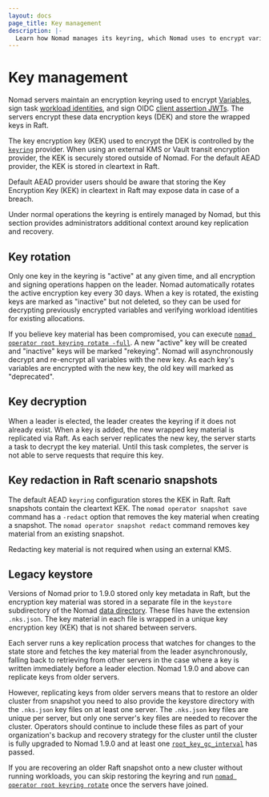 ```yaml
---
layout: docs
page_title: Key management
description: |-
  Learn how Nomad manages its keyring, which Nomad uses to encrypt variables, sign task workload identities, and sign OpenID Connect (OIDC) client assertions. Review key rotation, key decryption, and key redaction in Raft snapshots. Learn how Nomad v1.9+ can replicate keys from older Nomad versions.
---
```


# Key management

Nomad servers maintain an encryption keyring used to encrypt [Variables][],
sign task [workload identities][], and sign OIDC [client assertion JWTs][].
The servers encrypt these data encryption keys (DEK) and store the wrapped keys
in Raft.

The key encryption key (KEK) used to encrypt the DEK is controlled by the
[`keyring`][] provider. When using an external KMS or Vault transit encryption
provider, the KEK is securely stored outside of Nomad. For the default AEAD
provider, the KEK is stored in cleartext in Raft.

<Note>

Default AEAD provider users should be aware that storing the Key Encryption Key
(KEK) in cleartext in Raft may expose data in case of a breach.

</Note>

Under normal operations the keyring is entirely managed by Nomad, but this
section provides administrators additional context around key replication and
recovery.

## Key rotation

Only one key in the keyring is "active" at any given time, and all encryption
and signing operations happen on the leader. Nomad automatically rotates the
active encryption key every 30 days. When a key is rotated, the existing keys
are marked as "inactive" but not deleted, so they can be used for decrypting
previously encrypted variables and verifying workload identities for existing
allocations.

If you believe key material has been compromised, you can execute [`nomad
operator root keyring rotate -full`][]. A new "active" key will be created and
"inactive" keys will be marked "rekeying". Nomad will asynchronously decrypt and
re-encrypt all variables with the new key. As each key's variables are encrypted
with the new key, the old key will marked as "deprecated".

## Key decryption

When a leader is elected, the leader creates the keyring if it does not already
exist. When a key is added, the new wrapped key material is replicated via
Raft. As each server replicates the new key, the server starts a task to decrypt
the key material. Until this task completes, the server is not able to serve
requests that require this key.

## Key redaction in Raft scenario snapshots

The default AEAD `keyring` configuration stores the KEK in Raft. Raft snapshots
contain the cleartext KEK. The `nomad operator snapshot save` command has a
`-redact` option that removes the key material when creating a snapshot. The
`nomad operator snapshot redact` command removes key material from an
existing snapshot.

Redacting key material is not required when using an external KMS.

## Legacy keystore

Versions of Nomad prior to 1.9.0 stored only key metadata in Raft, but the
encryption key material was stored in a separate file in the `keystore`
subdirectory of the Nomad [data directory][]. These files have the extension
`.nks.json`. The key material in each file is wrapped in a unique key encryption
key (KEK) that is not shared between servers.

Each server runs a key replication process that watches for changes to the state
store and fetches the key material from the leader asynchronously, falling
back to retrieving from other servers in the case where a key is written
immediately before a leader election. Nomad 1.9.0 and above can replicate keys
from older servers.

However, replicating keys from older servers means that to restore an older cluster from snapshot you need to
also provide the keystore directory with the `.nks.json` key files on at least
one server. The `.nks.json` key files are unique per server, but only one
server's key files are needed to recover the cluster. Operators should continue
to include these files as part of your organization's backup and recovery
strategy for the cluster until the cluster is fully upgraded to Nomad 1.9.0 and
at least one [`root_key_gc_interval`][] has passed.

If you are recovering an older Raft snapshot onto a new cluster without running
workloads, you can skip restoring the keyring and run [`nomad operator root
keyring rotate`][] once the servers have joined.



[variables]: /nomad/docs/concepts/variables
[workload identities]: /nomad/docs/concepts/workload-identity
[client assertion JWTs]: /nomad/docs/concepts/acl/auth-methods/oidc#client-assertions
[data directory]: /nomad/docs/configuration#data_dir
[`keyring`]: /nomad/docs/configuration/keyring
[`nomad operator root keyring rotate -full`]: /nomad/commands/operator/root/keyring-rotate
[`nomad operator root keyring rotate`]: /nomad/commands/operator/root/keyring-rotate
[`root_key_gc_interval`]: /nomad/docs/configuration/server#root_key_gc_interval
